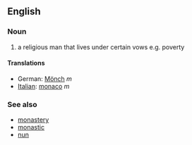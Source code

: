 ==English==

===Noun===
#a religious man that lives under certain vows e.g. poverty

====Translations====
*German: [[Mönch]] ''m''
*[[Italian]]: [[monaco]] ''m''

===See also===
*[[monastery]]
*[[monastic]]
*[[nun]]